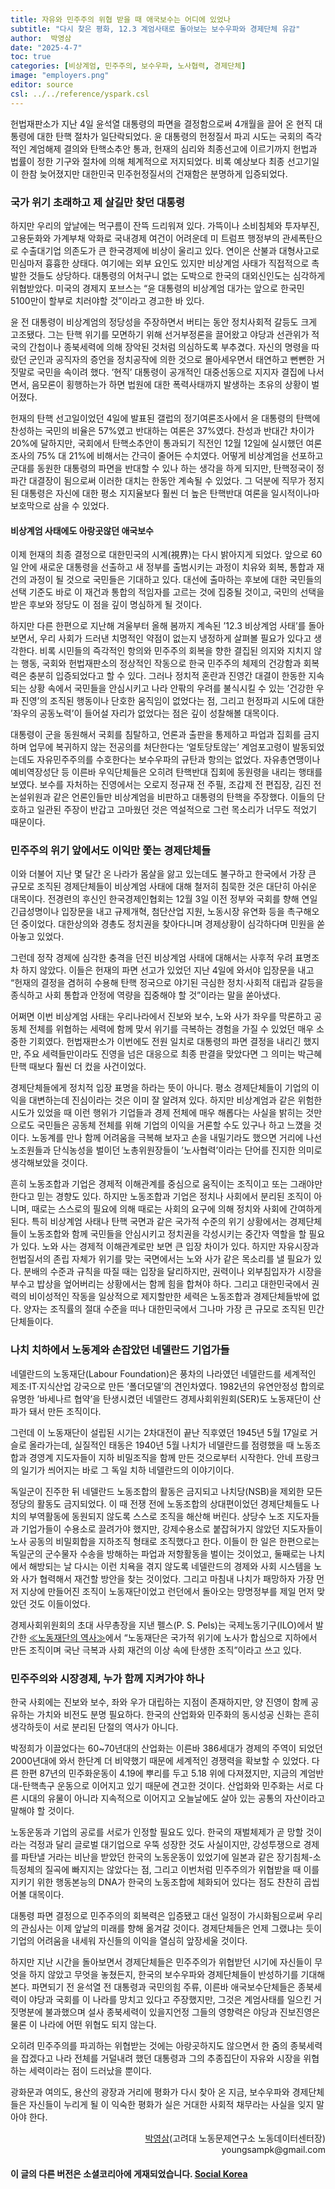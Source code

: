 ```yaml
---
title: 자유와 민주주의 위협 받을 때 애국보수는 어디에 있었나
subtitle: "다시 찾은 평화, 12.3 계엄사태로 돌아보는 보수우파와 경제단체 유감"
author:  박영삼
date: "2025-4-7"
toc: true
categories: [비상계엄, 민주주의, 보수우파, 노사협력, 경제단체]
image: "employers.png"
editor: source
csl: ../../reference/yspark.csl
---
```


헌법재판소가 지난 4일 윤석열 대통령의 파면을 결정함으로써 4개월을 끌어 온 현직 대통령에 대한 탄핵 절차가 일단락되었다. 윤 대통령의 헌정질서 파괴 시도는 국회의 즉각적인 계엄해제 결의와 탄핵소추안 통과, 헌재의 심리와 최종선고에 이르기까지 헌법과 법률이 정한 기구와 절차에 의해 체계적으로 저지되었다. 비록 예상보다 최종 선고기일이 한참 늦어졌지만 대한민국 민주헌정질서의 건재함은 분명하게 입증되었다.

### 국가 위기 초래하고 제 살길만 찾던 대통령

하지만 우리의 앞날에는 먹구름이 잔뜩 드리워져 있다. 가뜩이나 소비침체와 투자부진, 고용둔화와 가계부채 악화로 국내경제 여건이 어려운데 미 트럼프 행정부의 관세폭탄으로 수출대기업 의존도가 큰 한국경제에 비상이 울리고 있다. 연이은 산불과 대형사고로 민심마저 흉흉한 상태다. 여기에는 외부 요인도 있지만 비상계엄 사태가 직접적으로 촉발한 것들도 상당하다. 대통령의 어처구니 없는 도박으로 한국의 대외신인도는 심각하게 위협받았다. 미국의 경제지 포브스는 “윤 대통령의 비상계엄 대가는 앞으로 한국민 5100만이 할부로 치러야할 것”이라고 경고한 바 있다.

윤 전 대통령이 비상계엄의 정당성을 주장하면서 버티는 동안 정치사회적 갈등도 크게 고조됐다. 그는 탄핵 위기를 모면하기 위해 선거부정론을 끌어왔고 야당과 선관위가 적국의 간첩이나 종북세력에 의해 장악된 것처럼 의심하도록 부추겼다. 자신의 명령을 따랐던 군인과 공직자의 증언을 정치공작에 의한 것으로 몰아세우면서 태연하고 뻔뻔한 거짓말로 국민을 속이려 했다. ‘현직’ 대통령이 공개적인 대중선동으로 지지자 결집에 나서면서, 음모론이 횡행하는가 하면 법원에 대한 폭력사태까지 발생하는 초유의 상황이 벌어졌다.

헌재의 탄핵 선고일이었던 4일에 발표된 갤럽의 정기여론조사에서 윤 대통령의 탄핵에 찬성하는 국민의 비율은 57%였고 반대하는 여론은 37%였다. 찬성과 반대간 차이가 20%에 달하지만, 국회에서 탄핵소추안이 통과되기 직전인 12월 12일에 실시했던 여론조사의 75% 대 21%에 비해서는 간극이 줄어든 수치였다. 어떻게 비상계엄을 선포하고 군대를 동원한 대통령의 파면을 반대할 수 있나 하는 생각을 하게 되지만, 탄핵정국이 정파간 대결장이 됨으로써 이러한 대치는 한동안 계속될 수 있었다. 그 덕분에 직무가 정지된 대통령은 자신에 대한 평소 지지율보다 훨씬 더 높은 탄핵반대 여론을 일시적이나마 보호막으로 삼을 수 있었다.

#### 비상계엄 사태에도 아랑곳않던 애국보수

이제 헌재의 최종 결정으로 대한민국의 시계(視界)는 다시 밝아지게 되었다. 앞으로 60일 안에 새로운 대통령을 선출하고 새 정부를 출범시키는 과정이 치유와 회복, 통합과 재건의 과정이 될 것으로 국민들은 기대하고 있다. 대선에 출마하는 후보에 대한 국민들의 선택 기준도 바로 이 재건과 통합의 적임자를 고르는 것에 집중될 것이고, 국민의 선택을 받은 후보와 정당도 이 점을 깊이 명심하게 될 것이다.

하지만 다른 한편으로 지난해 겨울부터 올해 봄까지 계속된 ‘12.3 비상계엄 사태’를 돌아보면서, 우리 사회가 드러낸 치명적인 약점이 없는지 냉정하게 살펴볼 필요가 있다고 생각한다. 비록 시민들의 즉각적인 항의와 민주주의 회복을 향한 결집된 의지와 지치지 않는 행동, 국회와 헌법재판소의 정상적인 작동으로 한국 민주주의 체제의 건강함과 회복력은 충분히 입증되었다고 할 수 있다. 그러나 정치적 혼란과 진영간 대결이 한동한 지속되는 상황 속에서 국민들을 안심시키고 나라 안팎의 우려를 불식시킬 수 있는 ‘건강한 우파 진영’의 조직된 행동이나 단호한 움직임이 없었다는 점, 그리고 헌정파괴 시도에 대한 ‘좌우의 공동노력’이 들어설 자리가 없었다는 점은 깊이 성찰해볼 대목이다.

대통령이 군을 동원해서 국회를 침탈하고, 언론과 출판을 통제하고 파업과 집회를 금지하며 업무에 복귀하지 않는 전공의를 처단한다는 ‘얼토당토않는’ 계엄포고령이 발동되었는데도 자유민주주의를 수호한다는 보수우파의 규탄과 항의는 없었다. 자유총연맹이나 예비역장성단 등 이른바 우익단체들은 오히려 탄핵반대 집회에 동원령을 내리는 행태를 보였다. 보수를 자처하는 진영에서는 오로지 정규재 전 주필, 조갑제 전 편집장, 김진 전 논설위원과 같은 언론인들만 비상계엄을 비판하고 대통령의 탄핵을 주장했다. 이들의 단호하고 일관된 주장이 반갑고 고마웠던 것은 역설적으로 그런 목소리가 너무도 적었기 때문이다.

### 민주주의 위기 앞에서도 이익만 쫓는 경제단체들

이와 더불어 지난 몇 달간 온 나라가 몸살을 앓고 있는데도 불구하고 한국에서 가장 큰 규모로 조직된 경제단체들이 비상계엄 사태에 대해 철저히 침묵한 것은 대단히 아쉬운 대목이다. 전경련의 후신인 한국경제인협회는 12월 3일 이전 정부와 국회를 향해 연일 긴급성명이나 입장문을 내고 규제개혁, 첨단산업 지원, 노동시장 유연화 등을 촉구해오던 중이었다. 대한상의와 경총도 정치권을 찾아다니며 경제상황이 심각하다며 민원을 쏟아놓고 있었다.

그런데 정작 경제에 심각한 충격을 던진 비상계엄 사태에 대해서는 사후적 우려 표명조차 하지 않았다. 이들은 헌재의 파면 선고가 있었던 지난 4일에 와서야 입장문을 내고 “헌재의 결정을 겸허히 수용해 탄핵 정국으로 야기된 극심한 정치·사회적 대립과 갈등을 종식하고 사회 통합과 안정에 역량을 집중해야 할 것”이라는 말을 쏟아냈다.

어쩌면 이번 비상계엄 사태는 우리나라에서 진보와 보수, 노와 사가 좌우를 막론하고 공동체 전체를 위협하는 세력에 함께 맞서 위기를 극복하는 경험을 가질 수 있었던 매우 소중한 기회였다. 헌법재판소가 이번에도 전원 일치로 대통령의 파면 결정을 내리긴 했지만, 주요 세력들만이라도 진영을 넘은 대응으로 최종 판결을 맞았다면 그 의미는 박근혜 탄핵 때보다 훨씬 더 컸을 사건이었다.

경제단체들에게 정치적 입장 표명을 하라는 뜻이 아니다. 평소 경제단체들이 기업의 이익을 대변하는데 진심이라는 것은 이미 잘 알려져 있다. 하지만 비상계엄과 같은 위험한 시도가 있었을 때 이런 행위가 기업들과 경제 전체에 매우 해롭다는 사실을 밝히는 것만으로도 국민들은 공동체 전체를 위해 기업의 이익을 거론할 수도 있구나 하고 느꼈을 것이다. 노동계를 만나 함께 어려움을 극복해 보자고 손을 내밀기라도 했으면 거리에 나선 노조원들과 단식농성을 벌이던 노총위원장들이 ‘노사협력’이라는 단어를 진지한 의미로 생각해보았을 것이다.

흔히 노동조합과 기업은 경제적 이해관계를 중심으로 움직이는 조직이고 또는 그래야만 한다고 믿는 경향도 있다. 하지만 노동조합과 기업은 정치나 사회에서 분리된 조직이 아니며, 때로는 스스로의 필요에 의해 때로는 사회의 요구에 의해 정치와 사회에 간여하게 된다. 특히 비상계엄 사태나 탄핵 국면과 같은 국가적 수준의 위기 상황에서는 경제단체들이 노동조합와 함께 국민들을 안심시키고 정치권을 각성시키는 중간자 역할을 할 필요가 있다. 노와 사는 경제적 이해관계로만 보면 큰 입장 차이가 있다. 하지만 자유시장과 헌법질서의 존립 자체가 위기를 맞는 국면에서는 노와 사가 같은 목소리를 낼 필요가 있다. 분배의 수준과 규칙을 따질 때는 입장을 달리하지만, 권력이나 외부침입자가 시장을 부수고 밥상을 엎어버리는 상황에서는 함께 힘을 합쳐야 하다. 그리고 대한민국에서 권력의 비이성적인 작동을 일상적으로 제지할만한 세력은 노동조합과 경제단체들밖에 없다. 양자는 조직률의 절대 수준을 떠나 대한민국에서 그나마 가장 큰 규모로 조직된 민간단체들이다.

### 나치 치하에서 노동계와 손잡았던 네델란드 기업가들

네델란드의 노동재단(Labour Foundation)은 풍차의 나라였던 네델란드를 세계적인 제조·IT·지식산업 강국으로 만든 ‘폴더모델’의 견인차였다. 1982년의 유연안정성 합의로 유명한 ‘바세나르 협약’을 탄생시켰던 네델란드 경제사회위원회(SER)도 노동재단이 산파가 돼서 만든 조직이다.

그런데 이 노동재단이 설립된 시기는 2차대전이 끝난 직후였던 1945년 5월 17일로 거슬로 올라가는데, 실질적인 태동은 1940년 5월 나치가 네델란드를 점령했을 때 노동조합과 경영계 지도자들이 지하 비밀조직을 함께 만든 것으로부터 시작한다. 안네 프랑크의 일기가 씌어지는 바로 그 독일 치하 네델란드의 이야기이다.

독일군이 진주한 뒤 네델란드 노동조합의 활동은 금지되고 나치당(NSB)을 제외한 모든 정당의 활동도 금지되었다. 이 때 전쟁 전에 노동조합의 상대편이었던 경제단체들도 나치의 부역활동에 동원되지 않도록 스스로 조직을 해산해 버린다. 상당수 노조 지도자들과 기업가들이 수용소로 끌려가야 했지만, 강제수용소로 붙잡혀가지 않았던 지도자들이 노사 공동의 비밀회합을 지하조직 형태로 조직했다고 한다. 이들이 한 일은 한편으로는 독일군의 군수물자 수송을 방해하는 파업과 저항활동을 벌이는 것이었고, 둘째로는 나치에서 해방되는 날 다시는 이런 치욕을 겪지 않도록 네델란드의 경제와 사회 시스템을 노와 사가 협력해서 재건할 방안을 찾는 것이었다. 그리고 마침내 나치가 패망하자 가장 먼저 지상에 만들어진 조직이 노동재단이었고 런던에서 돌아오는 망명정부를 제일 먼저 맞았던 것도 이들이었다.

경제사회위원회의 초대 사무총장을 지낸 펠스(P. S. Pels)는 국제노동기구(ILO)에서 발간한 [≪노동재단의 역사≫](https://labordoc.ilo.org/discovery/delivery/41ILO_INST:41ILO_V1/1287117570002676)에서 “노동재단은 국가적 위기에 노사가 합심으로 지하에서 만든 조직이며 국난 극복과 사회 재건의 이상 속에 탄생한 조직”이라고 쓰고 있다.

### 민주주의와 시장경제, 누가 함께 지켜가야 하나 

한국 사회에는 진보와 보수, 좌와 우가 대립하는 지점이 존재하지만, 양 진영이 함께 공유하는 가치와 비전도 분명 필요하다. 한국의 산업화와 민주화의 동시성공 신화는 흔히 생각하듯이 서로 분리된 단절의 역사가 아니다.

박정희가 이끌었다는 60\~70년대의 산업화는 이른바 386세대가 경제의 주역이 되었던 2000년대에 와서 한단계 더 비약했기 때문에 세계적인 경쟁력을 확보할 수 있었다. 다른 한편 87년의 민주화운동이 4.19에 뿌리를 두고 5.18 위에 다져졌지만, 지금의 계엄반대-탄핵촉구 운동으로 이어지고 있기 때문에 견고한 것이다. 산업화와 민주화는 서로 다른 시대의 유물이 아니라 지속적으로 이어지고 오늘날에도 살아 있는 공통의 자산이라고 말해야 할 것이다.

노동운동과 기업의 공로를 서로가 인정할 필요도 있다. 한국의 재벌체제가 곧 망할 것이라는 걱정과 달리 글로벌 대기업으로 우뚝 성장한 것도 사실이지만, 강성투쟁으로 경제를 파탄낼 거라는 비난을 받았던 한국의 노동운동이 있었기에 일본과 같은 장기침체-소득정체의 질곡에 빠지지는 않았다는 점, 그리고 이번처럼 민주주의가 위협받을 때 이를 지키기 위한 행동본능의 DNA가 한국의 노동조합에 체화되어 있다는 점도 찬찬히 곱씹어볼 대목이다.

대통령 파면 결정으로 민주주의의 회복력은 입증됐고 대선 일정이 가시화됨으로써 우리의 관심사는 이제 앞날의 미래를 향해 옮겨갈 것이다. 경제단체들은 언제 그랬냐는 듯이 기업의 어려움을 내세워 자신들의 이익을 열심히 앞장세울 것이다.

하지만 지난 시간을 돌아보면서 경제단체들은 민주주의가 위협받던 시기에 자신들이 무엇을 하지 않았고 무엇을 놓쳤든지, 한국의 보수우파와 경제단체들이 반성하기를 기대해본다. 파면되기 전 윤석열 전 대통령과 국민의힘 주류, 이른바 애국보수단체들은 종북세력이 야당과 국회를 이 나라를 망치고 있다고 주장했지만, 그것은 계엄사태를 일으킨 거짓명분에 불과했으며 설사 종북세력이 있을지언정 그들의 영향력은 야당과 진보진영은 물론 이 나라에 어떤 위협도 되지 않는다.

오히려 민주주의를 파괴하는 위협받는 것에는 아랑곳하지도 않으면서 한 줌의 종북세력을 잡겠다고 나라 전체를 거덜내려 했던 대통령과 그의 추종집단이 자유와 시장을 위협하는 세력이라는 점이 드러났을 뿐이다.

광화문과 여의도, 용산의 광장과 거리에 평화가 다시 찾아 온 지금, 보수우파와 경제단체들은 자신들이 누리게 될 이 익숙한 평화가 실은 거대한 사회적 채무라는 사실을 잊지 말아야 한다.

::: {style="text-align: right;"}
[박영삼](../../about.qmd)(고려대 노동문제연구소 노동데이터센터장) <br> youngsampk\@gmail.com
:::

#### 이 글의 다른 버전은 소셜코리아에 게재되었습니다. [Social Korea](https://iii.ad/69dfa4)
